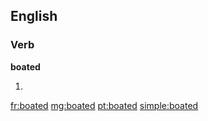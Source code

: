 ==English==

===Verb===
'''boated'''

# {{past of|boat}}

[[fr:boated]]
[[mg:boated]]
[[pt:boated]]
[[simple:boated]]